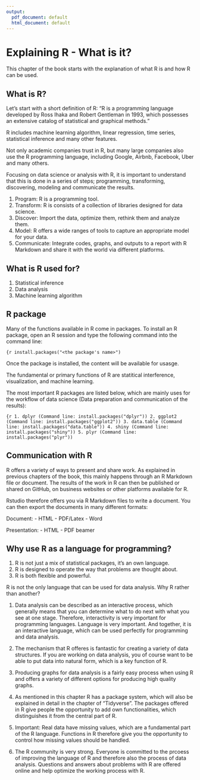 ```yaml
---
output:
  pdf_document: default
  html_document: default
---
```

# Explaining R - What is it?

This chapter of the book starts with the explanation of what R is and how R can be used.

## What is R?

Let's start with a short definition of R: "R is a programming language developed by Ross Ihaka and Robert Gentleman in 1993, which possesses an extensive catalog of statistical and graphical methods." 

R includes machine learning algorithm, linear regression, time series, statistical inference and many other features.

Not only academic companies trust in R, but many large companies also use the R programming language, including Google, Airbnb, Facebook, Uber and many others.

Focusing on data science or analysis with R, it is important to understand that this is done in a series of steps; programming, transforming, discovering, modeling and communicate the results.

1. Program: R is a programming tool.
2. Transform: R is consists of a collection of libraries designed for data science.
3. Discover: Import the data, optimize them, rethink them and analyze them.
4. Model: R offers a wide ranges of tools to capture an appropriate model for your data.
5. Communicate: Integrate codes, graphs, and outputs to a report with R Markdown and share it with the world via different platforms.

## What is R used for?

1. Statistical inference
2. Data analysis
3. Machine learning algorithm

## R package

Many of the functions available in R come in packages. To install an R package, open an R session and type the following command into the command line:

```{r
install.packages("<the package's name>")
```

Once the package is installed, the content will be available for usasge.

The fundamental or primary functions of R are statitical interference, visualization, and machine learning.

The most important R packages are listed below, which are mainly uses for the workflow of data science (Data preparation and communication of the results):

```{r
1. dplyr (Command line: install.packages("dplyr"))
2. ggplot2 (Command line: install.packages("ggplot2"))
3. data.table (Command line: install.packages("data.table"))
4. shiny (Command line: install.packages("shiny"))
5. plyr (Command line: install.packages("plyr"))
```

## Communication with R

R offers a variety of ways to present and share work. As explained in previous chapters of the book, this mainly happens through an R Markdown file or document. The results of the work in R can then be published or shared on GitHub, on business websites or other platforms available for R.

Rstudio therefore offers you via R Markdown files to write a document. You can then export the documents in many different formats:

Document:
- HTML
- PDF/Latex
- Word

Presentation:
- HTML
- PDF beamer

## Why use R as a language for programming?

1. R is not just a mix of statistical packages, it’s an own language.
2. R is designed to operate the way that problems are thought about.
3. R is both flexible and powerful.

R is not the only language that can be used for data analysis.  Why R rather than another?  

1. Data analysis can be described as an interactive process, which generally means that you can determine what to do next with what you see at one stage. Therefore, interactivity is very important for programming languages.  Language is very important.  And together, it is an interactive language, which can be used perfectly for programming and data analysis. 

2. The mechanism that R offeres is fantastic for creating a variety of data structures. If you are working on data analysis, you of course want to be able to put data into natural form, which is a key function of R. 

3. Producing graphs for data analysis is a fairly easy process when using R and offers a variety of different options for producing high quality graphs.

4. As mentioned in this chapter R has a package system, which will also be explained in detail in the chapter of "Tidyverse". The packages offered in R give people the opportunity to add own functionalities, which distinguishes it from the central part of R.

5. Important: Real data have missing values, which are a fundamental part of the R language. Functions in R therefore give you the opportunity to control how missing values should be handled. 

6. The R community is very strong. Everyone is committed to the prcoess of improving the language of R and therefore also the process of data analysis. Questions and answers about problems with R are offered online and help optimize the working process with R.

